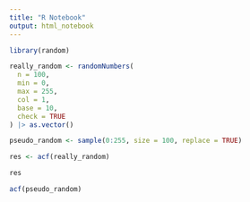 ```yaml
---
title: "R Notebook"
output: html_notebook
---
```


```r
library(random)
```



```r
really_random <- randomNumbers(
  n = 100,
  min = 0,
  max = 255,
  col = 1,
  base = 10,
  check = TRUE
) |> as.vector()
```

```r
pseudo_random <- sample(0:255, size = 100, replace = TRUE)
```


```r
res <- acf(really_random)
```


```r
res
```


```r
acf(pseudo_random)
```

